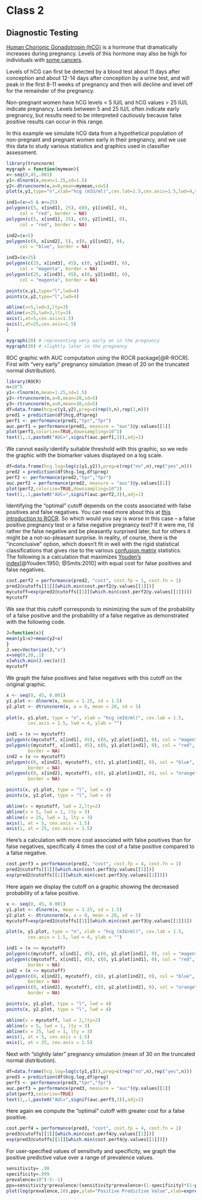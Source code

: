 # Class 2

## Diagnostic Testing


:::{.example #roc name="pregnancy testing" .lizi}
[Human Chorionic Gonadotropin (hCG)](https://en.wikipedia.org/wiki/Human_chorionic_gonadotropin) is a hormone that dramatically increases during pregnancy. Levels of this hormone may also be high for individuals with [some cancers](https://en.wikipedia.org/wiki/Human_chorionic_gonadotropin#Tumor_marker).

Levels of hCG can first be detected by a blood test about 11 days after conception and about 12-14 days after conception by a urine test, and will peak in the first 8-11 weeks of pregnancy and then will decline and level off for the remainder of the pregnancy.

Non-pregnant women have hCG levels < 5 IU/L and hCG values > 25 IU/L indicate pregnancy. Levels between 5 and 25 IU/L often indicate early pregnancy, but results need to be interpreted cautiously because false positive results can occur in this range. 

In this example we simulate hCG data from a hypothetical population of non-pregnant and pregnant women early in their pregnancy, and we use this data to study various statistics and graphics used in classifier assessment. 
:::

```r
library(truncnorm)
mygraph = function(mymean){
x<-seq(0,45,.001)
y1<-dlnorm(x,mean=1.25,sd=1.5)
y2<-dtruncnorm(x,a=0,mean=mymean,sd=5)
plot(x,y1,type="n",xlab="hcg (mIU/ml)",cex.lab=1.5,cex.axis=1.5,lwd=4,ylab="")

ind1=(x>=5 & x<=25)
polygon(c(5, x[ind1], 25), c(0, y1[ind1], 0),
     col = "red", border = NA)
polygon(c(5, x[ind1], 25), c(0, y2[ind1], 0),
     col = "red", border = NA)

ind2=(x<5)
polygon(c(0, x[ind2], 5), c(0, y1[ind2], 0),
     col = "blue", border = NA)

ind3=(x>25)
polygon(c(25, x[ind3], 45), c(0, y1[ind3], 0),
     col = "magenta", border = NA)
polygon(c(25, x[ind3], 45), c(0, y2[ind3], 0),
     col = "magenta", border = NA)

points(x,y1,type="l",lwd=4)
points(x,y2,type="l",lwd=4)

abline(v=5,lwd=3,lty=3)
abline(v=25,lwd=3,lty=3)
axis(1,at=5,cex.axis=1.5)
axis(1,at=25,cex.axis=1.5)
}

mygraph(20) # representing very early on in the pregnancy
mygraph(30) # slightly later in the pregnancy
```

ROC graphic with AUC computation using the ROCR package[@R-ROCR]. First with "very early" pregnancy simulation (mean of 20 on the truncated normal distribution).

```r
library(ROCR)
n=10^5
y1<-rlnorm(n,mean=1.25,sd=1.5)
y2<-rtruncnorm(n,a=0,mean=20,sd=5)
y3<-rtruncnorm(n,a=0,mean=30,sd=5)
df=data.frame(hcg=c(y1,y2),preg=c(rep(0,n),rep(1,n)))
pred1 = prediction(df$hcg,df$preg)
perf1 <- performance(pred1,"tpr","fpr")
auc.perf1 = performance(pred1, measure = "auc")@y.values[[1]]
plot(perf1,colorize=TRUE,downsampling=10^3)
text(1,.1,paste0("AUC=",signif(auc.perf1,3)),adj=1) 
```

We cannot easily identify suitable threshold with this graphic, so we redo the graphic with the biomarker values displayed on a log scale. 

```r
df=data.frame(hcg.log=log(c(y1,y2)),preg=c(rep("no",n),rep("yes",n)))
pred2 = prediction(df$hcg.log,df$preg)
perf2 <- performance(pred2,"tpr","fpr")
auc.perf2 = performance(pred2, measure = "auc")@y.values[[1]]
plot(perf2,colorize=TRUE,downsampling=10^3)
text(1,.1,paste0("AUC=",signif(auc.perf2,3)),adj=1) 
```

Identifying the "optimal" cutoff depends on the costs associated with false positives and false negatives. You can read more about this at [this introduction to ROCR](https://www.r-bloggers.com/2014/12/a-small-introduction-to-the-rocr-package/). So which would you say is worse in this case -- a false positive pregnancy test or a false negative pregnancy test? If it were me, I'd rather the false negative and be pleasantly surprised later, but for others it might be a not-so-pleasant surprise. In reality, of course, there is the "inconclusive" option, which doesn't fit in well with the rigid statistical classifications that gives rise to the various [confusion matrix](https://en.wikipedia.org/wiki/Confusion_matrix) statistics.  
The following is a calculation that maximizes [Youden's index](https://en.wikipedia.org/wiki/Youden%27s_J_statistic)[@Youden:1950; @Smits:2010] with equal cost for false positives and false negatives. 

```r
cost.perf2 = performance(pred2, "cost", cost.fp = 1, cost.fn = 1)
pred2@cutoffs[[1]][which.min(cost.perf2@y.values[[1]])]
mycutoff=exp(pred2@cutoffs[[1]][which.min(cost.perf2@y.values[[1]])])
mycutoff
```

We see that this cutoff corresponds to minimizing the sum of the probability of a false positive and the probability of a false negative as demonstrated with the following code. 

```r
J=function(x){
mean(y1>x)+mean(y2<x)
}
J.vec=Vectorize(J,"x")
x=seq(0,20,.1)
x[which.min(J.vec(x))]
mycutoff
```

We graph the false positives and false negatives with this cutoff on the original graphic.

```r
x <- seq(0, 45, 0.001)
y1.plot <- dlnorm(x, mean = 1.25, sd = 1.5)
y2.plot <- dtruncnorm(x, a = 0, mean = 20, sd = 5)
  
plot(x, y1.plot, type = "n", xlab = "hcg (mIU/ml)", cex.lab = 1.5,
        cex.axis = 1.5, lwd = 4, ylab = "")

ind1 = (x >= mycutoff)
polygon(c(mycutoff, x[ind1], 45), c(0, y2.plot[ind1], 0), col = "magenta",border = NA)
polygon(c(mycutoff, x[ind1], 45), c(0, y1.plot[ind1], 0), col = "red",
        border = NA)
ind2 = (x <= mycutoff)
polygon(c(0, x[ind2], mycutoff), c(0, y1.plot[ind2], 0), col = "blue",
        border = NA)
polygon(c(0, x[ind2], mycutoff), c(0, y2.plot[ind2], 0), col = "orange",
        border = NA)

points(x, y1.plot, type = "l", lwd = 4)
points(x, y2.plot, type = "l", lwd = 4)

abline(v = mycutoff, lwd = 2,lty=2)
abline(v = 5, lwd = 1, lty = 3)
abline(v = 25, lwd = 1, lty = 3)
axis(1, at = 5, cex.axis = 1.5)
axis(1, at = 25, cex.axis = 1.5)
```

Here's a calculation with more cost associated with false positives than for false negatives, specifically 4 times the cost of a false positive compared to a false negative. 

```r
cost.perf3 = performance(pred2, "cost", cost.fp = 4, cost.fn = 1)
pred2@cutoffs[[1]][which.min(cost.perf3@y.values[[1]])]
exp(pred2@cutoffs[[1]][which.min(cost.perf3@y.values[[1]])])
```

Here again we display the cutoff on a graphic showing the decreased probability of a false positive. 

```r
x <- seq(0, 45, 0.001)
y1.plot <- dlnorm(x, mean = 1.25, sd = 1.5)
y2.plot <- dtruncnorm(x, a = 0, mean = 20, sd = 5)
mycutoff=exp(pred2@cutoffs[[1]][which.min(cost.perf3@y.values[[1]])])

plot(x, y1.plot, type = "n", xlab = "hcg (mIU/ml)", cex.lab = 1.5,
        cex.axis = 1.5, lwd = 4, ylab = "")

ind1 = (x >= mycutoff)
polygon(c(mycutoff, x[ind1], 45), c(0, y2.plot[ind1], 0), col = "magenta",border = NA)
polygon(c(mycutoff, x[ind1], 45), c(0, y1.plot[ind1], 0), col = "red",
        border = NA)
ind2 = (x <= mycutoff)
polygon(c(0, x[ind2], mycutoff), c(0, y1.plot[ind2], 0), col = "blue",
        border = NA)
polygon(c(0, x[ind2], mycutoff), c(0, y2.plot[ind2], 0), col = "orange",
        border = NA)

points(x, y1.plot, type = "l", lwd = 4)
points(x, y2.plot, type = "l", lwd = 4)

abline(v = mycutoff, lwd = 2,lty=2)
abline(v = 5, lwd = 1, lty = 3)
abline(v = 25, lwd = 1, lty = 3)
axis(1, at = 5, cex.axis = 1.5)
axis(1, at = 25, cex.axis = 1.5)
```

Next with "slightly later" pregnancy simulation (mean of 30 on the truncated normal distribution).

```r
df=data.frame(hcg.log=log(c(y1,y3)),preg=c(rep("no",n),rep("yes",n)))
pred3 = prediction(df$hcg.log,df$preg)
perf3 <- performance(pred3,"tpr","fpr")
auc.perf3 = performance(pred3, measure = "auc")@y.values[[1]]
plot(perf3,colorize=TRUE)
text(1,.1,paste0("AUC=",signif(auc.perf3,3)),adj=1) 
```

Here again we compute the "optimal" cutoff with greater cost for a false positive.

```r
cost.perf4 = performance(pred3, "cost", cost.fp = 4, cost.fn = 1)
pred3@cutoffs[[1]][which.min(cost.perf4@y.values[[1]])]
exp(pred3@cutoffs[[1]][which.min(cost.perf4@y.values[[1]])])
```


:::{.example #ppv name="PPV by prevalence" .lizi}
For user-specified values of sensitivity and specificity, we graph the positive predictive value over a range of prevalence values.
:::

```r
sensitivity= .98
specificity=.999
prevalence=10^(-5:-1)
ppv=sensitivity*prevalence/(sensitivity*prevalence+(1-specificity)*(1-prevalence))
plot(log(prevalence,10),ppv,ylab="Positive Predictive Value",xlab=expression("Log"[10]*"(Prevalence)"),pch=16) 
```


